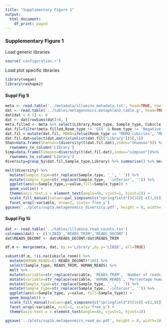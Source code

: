 ```yaml
---
title: "Supplimentary Figure 1"
output:
  html_document:
    df_print: paged
---
```


### Supplementary Figure 1

Load generic libraries
```r
source('configuration.r')
```

Load plot specific libraries
```r
library(vegan)
library(reshape2)
```

#### Suppl Fig 1i

```r
meta <- read.table('../metadata/illumina_metadata.txt', head=TRUE, row.names=2)
dat <- read.table('../tables/metagenomics.metaphlan2.table.g', head=TRUE, row.names=1)
dat[dat < 0.1] <- 0
dat <- dat[rowSums(dat)>0, ]
meta.filled <- meta %>% select(Library,Room_type, Sample_type, Cubicle_room, timept)
dat.fil=filter(meta.filled,Room_type != 'GIS' & Room_type != 'Negative controls' & timept == 1)
dat.fil = mutate(dat.fil, MDRO=ifelse(Room_type == "MDRO_cubicles", "MDRO_","")) %>% unite(MDRO,Cubicle_room,col="Cubicle_room",sep="")
dat.fil.dat=select(dat,matrix(unlist(dat.fil["Library"]))[,1])
Shan=data.frame(Shannon=(diversity(t(dat.fil.dat),index="shannon"))) %>% 
  rownames_to_column('Library')
Simp=data.frame(Simpson=diversity(t(dat.fil.dat),index="simpson"))%>% 
  rownames_to_column('Library')
diversity=group_by(dat.fil,Sample_type,Library) %>% summarise() %>% merge(Shan, by ="Library") %>% merge(Simp, by="Library")

melt(diversity) %>% 
  mutate(Sample_type=str_replace(Sample_type, '_', ' ')) %>%
  mutate(Sample_type=str_replace(Sample_type, '-interior', '')) %>%
  ggplot(aes(x=Sample_type,y=value,fill=Sample_type)) +
  geom_violin() +
  theme(axis.text.x = element_text(angle=40, vjust=1, hjust=1)) + 
  scale_fill_manual(values=pal_simpsons(c("springfield"))(16)[-c(2,8)]) + 
  facet_wrap(~variable, nrow=2, scale='free_y')
ggsave('../plots/sup1a.metagenomics_diversity.pdf', height = 8, width=10)
```

#### Suppl Fig 1ii

```r
dat <- read.table('../tables/illumina.read_counts.tsv')
colnames(dat) <- c('LIBID','READS_TRIM','READS_DECONT')
dat$READS_DECONT <- dat$READS_DECONT/dat$READS_TRIM

df.m <- merge(meta, dat, by.x='Library',by.y='LIBID', all=TRUE) 

subset(df.m, !is.na(Cubicle_room)) %>%
  mutate(HUMAN_READS=(1-READS_DECONT)*100) %>%
  select(Sample_type, READS_TRIM, HUMAN_READS) %>%
  melt %>%
  mutate(variable=str_replace(variable, 'READS_TRIM', 'Number of reads')) %>%
  mutate(variable=str_replace(variable, 'HUMAN_READS', 'Percentage human reads')) %>%
  mutate(Sample_type=str_replace(Sample_type, '_', ' ')) %>%
  mutate(Sample_type=str_replace(Sample_type, '-interior', '')) %>%
  ggplot(aes(x=Sample_type, y=value, fill=Sample_type)) +
  geom_boxplot() +
  scale_fill_manual(values=pal_simpsons(c("springfield"))(16)[-c(2,8)]) +
  facet_wrap(~variable, ncol=1, scale='free_y') +
  theme(axis.text.x = element_text(angle=40, vjust=1, hjust=1))

ggsave('../plots/sup1b.metagenomics_read_qc.pdf', height = 8, width=10)
```

